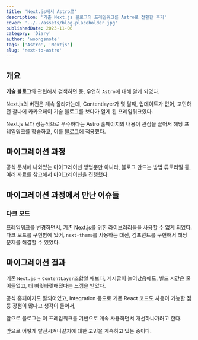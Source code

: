 ```yaml
---
title: 'Next.js에서 Astro로'
description: '기존 Next.js 블로그의 프레임워크를 Astro로 전환한 후기'
cover: '../../assets/blog-placeholder.jpg'
publishedDate: 2023-11-06
category: 'Diary'
author: 'woongsnote'
tags: ['Astro', 'Nextjs']
slug: 'next-to-astro'
---
```


## 개요

**기술 블로그**와 관련해서 검색하던 중, 우연히 `Astro`에 대해 알게 되었다.

Next.js의 버전은 계속 올라가는데, Contentlayer가 몇 달째, 업데이트가 없어, 고민하던 찰나에 카카오페이 기술 블로그를 보다가 알게 된 프레임워크였다.

Next.js 보다 성능적으로 우수하다는 Astro 홈페이지의 내용이 관심을 끌어서 해당 프레임워크를 학습하고, 이를 [블로그](https://woongsnote.dev)에 적용했다.

## 마이그레이션 과정

공식 문서에 나와있는 마이그레이션 방법뿐만 아니라, 블로그 만드는 방법 튜토리얼 등, 여러 자료를 참고해서 마이그레이션을 진행했다.

## 마이그레이션 과정에서 만난 이슈들

### 다크 모드

프레임워크를 변경하면서, 기존 Next.js를 위한 라이브러리들을 사용할 수 없게 되었다. 다크 모드를 구현함에 있어, `next-thems`를 사용하는 대신,
컴포넌트를 구현해서 해당 문제를 해결할 수 있었다.

## 마이그레이션 결과

기존 `Next.js` + `ContentLayer`조합일 때보다, 게시글이 늘어났음에도, 빌드 시간은 줄어들었고, 더 빠릿빠릿해졌다는 느낌을 받았다.

공식 홈페이지도 잘되어있고, Integration 등으로 기존 React 코드도 사용이 가능한 점 등 장점이 많다고 생각이 들어서,

앞으로 블로그는 이 프레임워크를 기반으로 계속 사용하면서 개선하나가려고 한다.

앞으로 어떻게 발전시켜나갈지에 대한 고민을 계속하고 있는 중이다.

